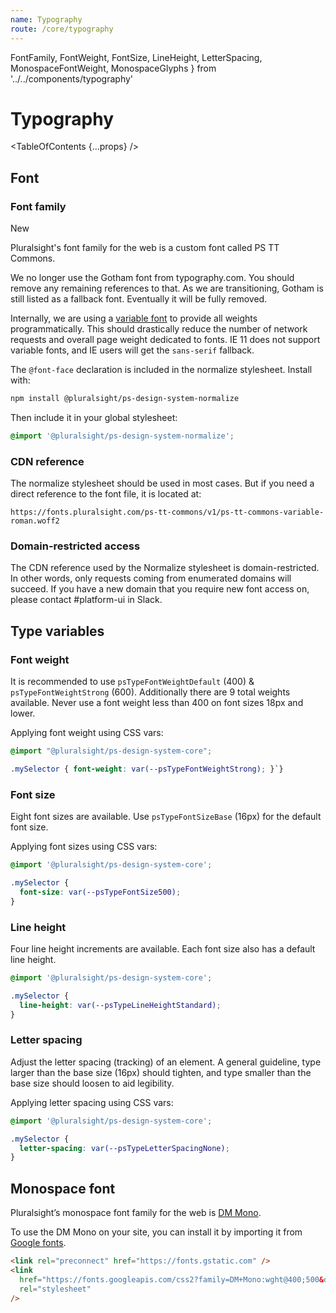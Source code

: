 ```yaml
---
name: Typography
route: /core/typography
---
```


  FontFamily,
  FontWeight,
  FontSize,
  LineHeight,
  LetterSpacing,
  MonospaceFontWeight,
  MonospaceGlyphs
} from '../../components/typography'

# Typography

<TableOfContents {...props} />

## Font

### Font family

<Badge color="yellow">New</Badge>

Pluralsight's font family for the web is a custom font called PS TT Commons.

We no longer use the Gotham font from typography.com. You should remove any remaining references to that. As we are transitioning, Gotham is still listed as a fallback font. Eventually it will be fully removed.

Internally, we are using a [variable font](https://developer.mozilla.org/en-US/docs/Web/CSS/CSS_Fonts/Variable_Fonts_Guide) to provide all weights programmatically. This should drastically reduce the number of network requests and overall page weight dedicated to fonts. IE 11 does not support variable fonts, and IE users will get the `sans-serif` fallback.

<FontFamily />

The `@font-face` declaration is included in the normalize stylesheet. Install with:

```bash
npm install @pluralsight/ps-design-system-normalize
```

Then include it in your global stylesheet:

```css
@import '@pluralsight/ps-design-system-normalize';
```

### CDN reference

The normalize stylesheet should be used in most cases. But if you need a direct reference to the font file, it is located at:

```
https://fonts.pluralsight.com/ps-tt-commons/v1/ps-tt-commons-variable-roman.woff2
```

### Domain-restricted access

The CDN reference used by the Normalize stylesheet is domain-restricted. In other words, only requests coming from enumerated domains will succeed. If you have a new domain that you require new font access on, please contact #platform-ui in Slack.

## Type variables

### Font weight

It is recommended to use `psTypeFontWeightDefault` (400) & `psTypeFontWeightStrong` (600). Additionally there are 9 total weights available. Never use a font weight less than 400 on font sizes 18px and lower.

<FontWeight />

Applying font weight using CSS vars:

```css
@import "@pluralsight/ps-design-system-core";

.mySelector { font-weight: var(--psTypeFontWeightStrong); }`}
```

### Font size

Eight font sizes are available. Use `psTypeFontSizeBase` (16px) for the default font size.

<FontSize />

Applying font sizes using CSS vars:

```css
@import '@pluralsight/ps-design-system-core';

.mySelector {
  font-size: var(--psTypeFontSize500);
}
```

### Line height

Four line height increments are available. Each font size also has a default line height.

<LineHeight />

```css
@import '@pluralsight/ps-design-system-core';

.mySelector {
  line-height: var(--psTypeLineHeightStandard);
}
```

### Letter spacing

Adjust the letter spacing (tracking) of an element. A general guideline, type larger than the base size (16px) should tighten, and type smaller than the base size should loosen to aid legibility.

<LetterSpacing />

Applying letter spacing using CSS vars:

```css
@import '@pluralsight/ps-design-system-core';

.mySelector {
  letter-spacing: var(--psTypeLetterSpacingNone);
}
```

## Monospace font

Pluralsight’s monospace font family for the web is [DM Mono](https://fonts.google.com/specimen/DM+Mono).

<MonospaceGlyphs />

To use the DM Mono on your site, you can install it by importing it from [Google fonts](https://fonts.google.com/specimen/DM+Mono).

```html
<link rel="preconnect" href="https://fonts.gstatic.com" />
<link
  href="https://fonts.googleapis.com/css2?family=DM+Mono:wght@400;500&display=swap"
  rel="stylesheet"
/>
```
